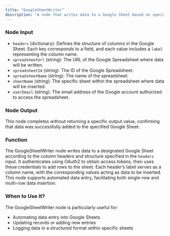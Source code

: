 ```yaml
---
title: "GoogleSheetWriter"
description: "A node that writes data to a Google Sheet based on specified headers and sheet structure."
---
```


### Node Input

- `headers` (dictionary): Defines the structure of columns in the Google Sheet. Each key corresponds to a field, and each value includes a `label` representing the column name.
- `spreadsheetUrl` (string): The URL of the Google Spreadsheet where data will be written.
- `spreadsheetId` (string): The ID of the Google Spreadsheet.
- `spreadsheetName` (string): The name of the spreadsheet.
- `sheetName` (string): The specific sheet within the spreadsheet where data will be inserted.
- `userEmail` (string): The email address of the Google account authorized to access the spreadsheet.

### Node Output

This node completes without returning a specific output value, confirming that data was successfully added to the specified Google Sheet.

### Function

The GoogleSheetWriter node writes data to a designated Google Sheet according to the column headers and structure specified in the `headers` input. It authenticates using OAuth2 to obtain access tokens, then uses these credentials to add rows to the sheet. Each header’s label serves as a column name, with the corresponding values acting as data to be inserted. This node supports automated data entry, facilitating both single-row and multi-row data insertion.

### When to Use It?

The GoogleSheetWriter node is particularly useful for:

- Automating data entry into Google Sheets
- Updating records or adding new entries
- Logging data in a structured format within specific sheets

